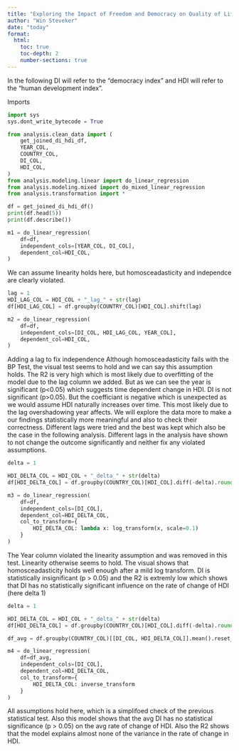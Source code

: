 ```yaml
---
title: "Exploring the Impact of Freedom and Democracy on Quality of Life"
author: "Win Steveker"
date: "today"
format:
  html:
    toc: true
    toc-depth: 2
    number-sections: true
---
```


In the following DI will refer to the "democracy index" 
and HDI will refer to the "human development index".


Imports
```python
import sys
sys.dont_write_bytecode = True

from analysis.clean_data import (
    get_joined_di_hdi_df,
    YEAR_COL,
    COUNTRY_COL,
    DI_COL,
    HDI_COL,
)
from analysis.modeling.linear import do_linear_regression
from analysis.modeling.mixed import do_mixed_linear_regression
from analysis.transformation import *

```

```python
df = get_joined_di_hdi_df()
print(df.head(5))
print(df.describe())
```

```python
m1 = do_linear_regression(
    df=df,
    independent_cols=[YEAR_COL, DI_COL],
    dependent_col=HDI_COL,
)
```
We can assume linearity holds here, but homosceadasticity and independce are clearly violated.

```python
lag = 1
HDI_LAG_COL = HDI_COL + "_lag_" + str(lag)
df[HDI_LAG_COL] = df.groupby(COUNTRY_COL)[HDI_COL].shift(lag)

m2 = do_linear_regression(
    df=df,
    independent_cols=[DI_COL, HDI_LAG_COL, YEAR_COL],
    dependent_col=HDI_COL,
)
```
Adding a lag to fix independence
Although homosceadasticity fails with the BP Test, the visual test seems to hold and we can say this assumption holds. The R2 is very high which is most likely due to overfitting of the model due to the lag column we added. But as we can see the year is significant (p<0.05) which suggests time dependent change in HDI. DI is not significant (p>0.05). But the coefficiant is negative which is unexpected as we would assume HDI naturally increases over time. This most likely due to the lag overshadowing year affects. 
We will explore the data more to make a our findings statistically more meaningful and also to check their correctness. Different lags were tried and the best was kept which also be the case in the following analysis. Different lags in the analysis have shown to not change the outcome significantly and neither fix any violated assumptions. 


```python

delta = 1

HDI_DELTA_COL = HDI_COL + "_delta_" + str(delta)
df[HDI_DELTA_COL] = df.groupby(COUNTRY_COL)[HDI_COL].diff(-delta).round(2).multiply(-1) / delta

m3 = do_linear_regression(
    df=df,
    independent_cols=[DI_COL],
    dependent_col=HDI_DELTA_COL,
    col_to_transform={
        HDI_DELTA_COL: lambda x: log_transform(x, scale=0.1)
    }
)
```
The Year column violated the linearity assumption and was removed in this test. Linearity otherwise seems to hold. 
The visual shows that homosceadasticity holds well enough after a mild log transform. 
DI is statistically insignificant (p > 0.05) and the R2 is extremly low which shows that DI has no statistically significant influence on the rate of change of HDI (here delta 1)


```python

delta = 1

HDI_DELTA_COL = HDI_COL + "_delta_" + str(delta)
df[HDI_DELTA_COL] = df.groupby(COUNTRY_COL)[HDI_COL].diff(-delta).round(2).multiply(-1)

df_avg = df.groupby(COUNTRY_COL)[[DI_COL, HDI_DELTA_COL]].mean().reset_index()

m4 = do_linear_regression(
    df=df_avg,
    independent_cols=[DI_COL],
    dependent_col=HDI_DELTA_COL,
    col_to_transform={
        HDI_DELTA_COL: inverse_transform
    }
)

```
All assumptions hold here, which is a simplifoed check of the previous statistical test. 
Also this model shows that the avg DI has no statistical significance (p > 0.05) on the avg rate of change of HDI. 
Also the R2 shows that the model explains almost none of the variance in the rate of change in HDI. 


```python

```

